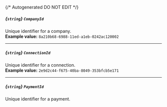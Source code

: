 {/* Autogenerated DO NOT EDIT  */}
##### *{`string`}* `CompanyId`
Unique identifier for a company.
<br/>
**Example value:** `8a210b68-6988-11ed-a1eb-0242ac120002`

---
##### *{`string`}* `ConnectionId`
Unique identifier for a connection.
<br/>
**Example value:** `2e9d2c44-f675-40ba-8049-353bfcb5e171`

---
##### *{`string`}* `PaymentId`
Unique identifier for a payment.

